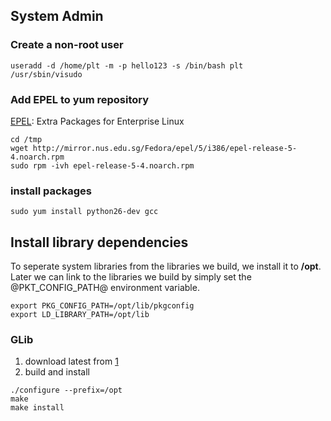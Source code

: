 == System Admin ==

=== Create a non-root user ===
<pre>
useradd -d /home/plt -m -p hello123 -s /bin/bash plt
/usr/sbin/visudo
</pre>

=== Add EPEL to yum repository ===

[http://fedoraproject.org/wiki/EPEL EPEL]: Extra Packages for Enterprise Linux 

<pre>
cd /tmp
wget http://mirror.nus.edu.sg/Fedora/epel/5/i386/epel-release-5-4.noarch.rpm
sudo rpm -ivh epel-release-5-4.noarch.rpm
</pre>

=== install packages ===

<pre>
sudo yum install python26-dev gcc
</pre>


== Install library dependencies ==

To seperate system libraries from the libraries we build, we install it to '''/opt'''. Later we can link to the libraries we build by simply set the @PKT_CONFIG_PATH@ environment variable.
<pre>
export PKG_CONFIG_PATH=/opt/lib/pkgconfig
export LD_LIBRARY_PATH=/opt/lib
</pre>

=== GLib ===

# download latest from [http://developer.gnome.org/glib/]
# build and install

<pre>
./configure --prefix=/opt
make
make install
</pre>

